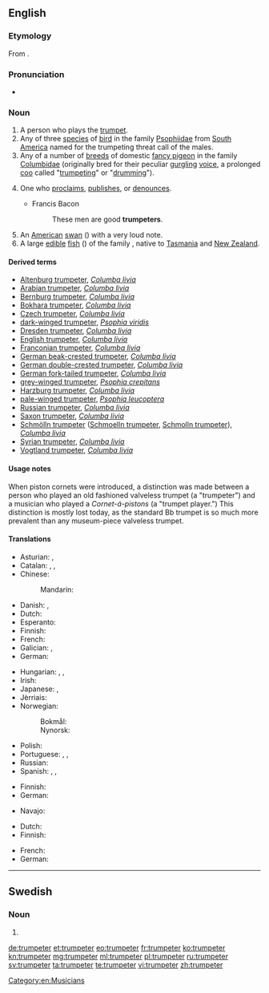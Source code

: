 ==English==
{{wikipedia|Trumpeter (bird)}}
{{wikipedia|Trumpeter (pigeon)}}

===Etymology===
From {{suffix|trumpet|er}}.

===Pronunciation===
* {{IPA|/ˈtɹʌmpɛtɜ/|lang=en}}

===Noun===
{{en-noun}}

# A person who plays the [[trumpet]].
# Any of three [[species]] of [[bird]] in the family [[Psophiidae]] from [[South America]] named for the trumpeting threat call of the males.
# Any of a number of [[breed|breeds]] of domestic [[fancy pigeon]] in the family [[Columbidae]] (originally bred for their peculiar [[gurgling]] [[voice]], a prolonged [[coo]] called "[[trumpeting]]" or "[[drumming]]").
# {{context|figurative|lang=en}} One who [[proclaim]]s, [[publish]]es, or [[denounce]]s.
#* Francis Bacon
#*: These men are good '''trumpeters'''.
# An [[American]] [[swan]] ({{taxlink|Olor buccinator|species|noshow=1}}) with a very loud note.
# A large [[edible]] [[fish]] ({{taxlink|Latris hecateia|species|noshow=1}}) of the family ''{{taxlink|Cirrhitidae|family|noshow=1}}'', native to [[Tasmania]] and [[New Zealand]].

{{Webster 1913}}

====Derived terms====
* [[Altenburg trumpeter]], ''[[Columba livia]]''
* [[Arabian trumpeter]], ''[[Columba livia]]''
* [[Bernburg trumpeter]], ''[[Columba livia]]''
* [[Bokhara trumpeter]], ''[[Columba livia]]''
* [[Czech trumpeter]], ''[[Columba livia]]''
* [[dark-winged trumpeter]], ''[[Psophia viridis]]''
* [[Dresden trumpeter]], ''[[Columba livia]]''
* [[English trumpeter]], ''[[Columba livia]]''
* [[Franconian trumpeter]], ''[[Columba livia]]''
* [[German beak-crested trumpeter]], ''[[Columba livia]]''
* [[German double-crested trumpeter]], ''[[Columba livia]]''
* [[German fork-tailed trumpeter]], ''[[Columba livia]]''
* [[grey-winged trumpeter]], ''[[Psophia crepitans]]''
* [[Harzburg trumpeter]], ''[[Columba livia]]''
* [[pale-winged trumpeter]], ''[[Psophia leucoptera]]''
* [[Russian trumpeter]], ''[[Columba livia]]''
* [[Saxon trumpeter]], ''[[Columba livia]]''
* [[Schmölln trumpeter]] ([[Schmoelln trumpeter]], [[Schmolln trumpeter]]), ''[[Columba livia]]''
* [[Syrian trumpeter]], ''[[Columba livia]]''
* [[Vogtland trumpeter]], ''[[Columba livia]]''

====Usage notes====
When piston cornets were introduced, a distinction was made between a person who played an old fashioned valveless trumpet (a "trumpeter") and a musician who played a ''Cornet-á-pistons'' (a "trumpet player.")  This distinction is mostly lost today, as the standard Bb trumpet is so much more prevalent than any museum-piece valveless trumpet.

====Translations====
{{trans-top|person who plays the trumpet}}
* Asturian: {{t|ast|trompetista|m|f}}, {{t|ast|trompeteru|m}}
* Catalan: {{t+|ca|trompetista|m|f}}, {{t|ca|trompeter|m}}, {{t+|ca|trompeta|m|f}}
* Chinese:
*: Mandarin: {{t+|cmn|喇叭手|tr=lǎbāshǒu|sc=Hani}}
* Danish: {{t|da|trompetist|c}}, {{t|da|trompeter|c}}
* Dutch: {{t+|nl|trompettist|m}}
* Esperanto: {{t|eo|trumpetisto}}
* Finnish: {{t+|fi|trumpetisti}}
* French: {{t+|fr|trompettiste|m|f}}
* Galician: {{t+|gl|trompetista|m|f}}, {{t+|gl|trompeta|m}}
* German: {{t+|de|Trompeter|m}}
{{trans-mid}}
* Hungarian: {{t|hu|trombitás}}, {{t+|hu|kürtös}}, {{t|hu|trombitajátékos}}
* Irish: {{t|ga|trumpadóir|m}}
* Japanese: {{t|ja|トランペッター|tr=toranpettā|sc=Jpan}}, {{t|ja|喇叭手|tr=らっぱしゅ, rappashu|sc=Jpan}}
* Jèrriais: {{t|roa-jer|trompetteux|m}}
* Norwegian:
*: Bokmål: {{t|nb|trompetist|m}}
*: Nynorsk: {{t|nn|trompetist|m}}
* Polish: {{t|pl|trębacz|m}}
* Portuguese: {{t+|pt|trompetista|m|f}}, {{t|pt|trombeteiro|m}}, {{t+|pt|trombeta|m}}
* Russian: {{t+|ru|трубач|m|sc=Cyrl|tr=trubáč}}
* Spanish: {{t|es|trompetista|m|f}}, {{t|es|trompetero|m}}, {{t+|es|trompeta|m}}
{{trans-bottom}}

{{trans-top|bird (Psophiidae)}}
* Finnish: {{t+|fi|kyssäkurki}}
* German: {{t|de|Trompetervogel|m}}
{{trans-mid}}
* Navajo: {{t|nv|tsiiyázhí}}
{{trans-bottom}}

{{trans-top|trumpeter pigeon (Columbidae)}}
* Dutch: {{t|nl|trommelduif|m|f}}
* Finnish: {{t+|fi|kesykyyhky}}
{{trans-mid}}
* French: {{t|fr|pigeon tambour|m}}
* German: {{t|de|Trommeltaube|f}}
{{trans-bottom}}

[[Category:en:Musicians]]

----

==Swedish==

===Noun===
{{head|sv|noun form}}

# {{sv-noun-form-indef-pl|trumpet}}

[[de:trumpeter]]
[[et:trumpeter]]
[[eo:trumpeter]]
[[fr:trumpeter]]
[[ko:trumpeter]]
[[kn:trumpeter]]
[[mg:trumpeter]]
[[ml:trumpeter]]
[[pl:trumpeter]]
[[ru:trumpeter]]
[[sv:trumpeter]]
[[ta:trumpeter]]
[[te:trumpeter]]
[[vi:trumpeter]]
[[zh:trumpeter]]